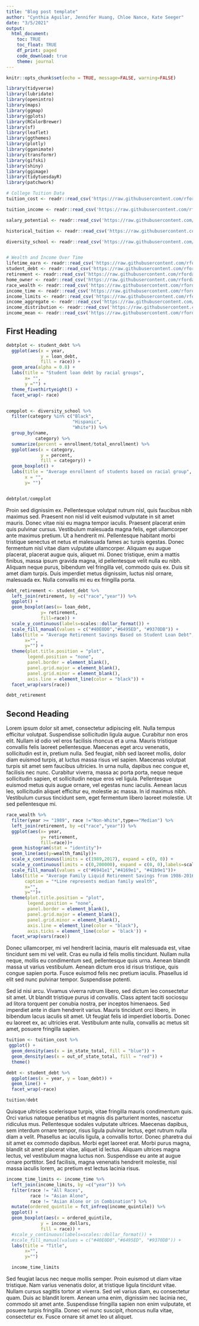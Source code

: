 ```yaml
---
title: "Blog post template"
author: "Cynthia Aguilar, Jennifer Huang, Chloe Nance, Kate Seeger"
date: "3/5/2021"
output: 
  html_document:
    toc: TRUE
    toc_float: TRUE
    df_print: paged
    code_download: true
    theme: journal
---
```


```r
knitr::opts_chunk$set(echo = TRUE, message=FALSE, warning=FALSE)
```

```r
library(tidyverse)    
library(lubridate)    
library(openintro)     
library(maps)          
library(ggmap)         
library(gplots)       
library(RColorBrewer)  
library(sf)            
library(leaflet)       
library(ggthemes)      
library(plotly)        
library(gganimate)    
library(transformr)    
library(gifski)        
library(shiny)         
library(ggimage)
library(tidytuesdayR)
library(patchwork)
```

```r
# College Tuition Data
tuition_cost <- readr::read_csv('https://raw.githubusercontent.com/rfordatascience/tidytuesday/master/data/2020/2020-03-10/tuition_cost.csv')

tuition_income <- readr::read_csv('https://raw.githubusercontent.com/rfordatascience/tidytuesday/master/data/2020/2020-03-10/tuition_income.csv') 

salary_potential <- readr::read_csv('https://raw.githubusercontent.com/rfordatascience/tidytuesday/master/data/2020/2020-03-10/salary_potential.csv')

historical_tuition <- readr::read_csv('https://raw.githubusercontent.com/rfordatascience/tidytuesday/master/data/2020/2020-03-10/historical_tuition.csv')

diversity_school <- readr::read_csv('https://raw.githubusercontent.com/rfordatascience/tidytuesday/master/data/2020/2020-03-10/diversity_school.csv')


# Wealth and Income Over Time
lifetime_earn <- readr::read_csv('https://raw.githubusercontent.com/rfordatascience/tidytuesday/master/data/2021/2021-02-09/lifetime_earn.csv')
student_debt <- readr::read_csv('https://raw.githubusercontent.com/rfordatascience/tidytuesday/master/data/2021/2021-02-09/student_debt.csv')
retirement <- readr::read_csv('https://raw.githubusercontent.com/rfordatascience/tidytuesday/master/data/2021/2021-02-09/retirement.csv')
home_owner <- readr::read_csv('https://raw.githubusercontent.com/rfordatascience/tidytuesday/master/data/2021/2021-02-09/home_owner.csv')
race_wealth <- readr::read_csv('https://raw.githubusercontent.com/rfordatascience/tidytuesday/master/data/2021/2021-02-09/race_wealth.csv')
income_time <- readr::read_csv('https://raw.githubusercontent.com/rfordatascience/tidytuesday/master/data/2021/2021-02-09/income_time.csv')
income_limits <- readr::read_csv('https://raw.githubusercontent.com/rfordatascience/tidytuesday/master/data/2021/2021-02-09/income_limits.csv')
income_aggregate <- readr::read_csv('https://raw.githubusercontent.com/rfordatascience/tidytuesday/master/data/2021/2021-02-09/income_aggregate.csv')
income_distribution <- readr::read_csv('https://raw.githubusercontent.com/rfordatascience/tidytuesday/master/data/2021/2021-02-09/income_distribution.csv')
income_mean <- readr::read_csv('https://raw.githubusercontent.com/rfordatascience/tidytuesday/master/data/2021/2021-02-09/income_mean.csv')
```


## First Heading

```r
debtplot <- student_debt %>%
  ggplot(aes(x = year,
             y = loan_debt, 
             fill = race)) + 
  geom_area(alpha = 0.8) +
  labs(title = "Student loan debt by racial groups",
       x= "",
       y ="") + 
  theme_fivethirtyeight() +
  facet_wrap(~ race)


compplot <- diversity_school %>%
  filter(category %in% c("Black", 
                         "Hispanic", 
                         "White")) %>%
  group_by(name,
           category) %>%
  summarize(percent = enrollment/total_enrollment) %>%
  ggplot(aes(x = category,
             y = percent, 
             fill = category)) + 
  geom_boxplot() + 
  labs(title = "Average enrollment of students based on racial group", 
       x = "",
       y= "")


debtplot/compplot
```

Proin sed dignissim ex. Pellentesque volutpat rutrum nisl, quis faucibus nibh maximus sed. Praesent non nisl id velit euismod vulputate in sit amet mauris. Donec vitae nisi eu magna tempor iaculis. Praesent placerat enim quis pulvinar cursus. Vestibulum malesuada magna felis, eget ullamcorper ante maximus pretium. Ut a hendrerit mi. Pellentesque habitant morbi tristique senectus et netus et malesuada fames ac turpis egestas. Donec fermentum nisl vitae diam vulputate ullamcorper. Aliquam eu augue placerat, placerat augue quis, aliquet mi. Donec tristique, enim a mattis finibus, massa ipsum gravida magna, id pellentesque velit nulla eu nibh. Aliquam neque purus, bibendum vel fringilla vel, commodo quis ex. Duis sit amet diam turpis. Duis imperdiet metus dignissim, luctus nisl ornare, malesuada ex. Nulla convallis mi eu ex fringilla porta. 

```r
debt_retirement <- student_debt %>%  
  left_join(retirement, by =c("race","year")) %>% 
  ggplot() +
  geom_boxplot(aes(x= loan_debt,
             y= retirement,
             fill=race)) +
  scale_y_continuous(labels=scales::dollar_format()) +
  scale_fill_manual(values = c("#40E0D0","#6495ED", "#9370DB")) +
  labs(title = "Average Retirement Savings Based on Student Loan Debt",
       x="",
       y="") +
  theme(plot.title.position = "plot",
        legend.position = "none",
        panel.border = element_blank(),
        panel.grid.major = element_blank(),
        panel.grid.minor = element_blank(),
        axis.line = element_line(color = "black")) +
  facet_wrap(vars(race))

debt_retirement
```

## Second Heading

Lorem ipsum dolor sit amet, consectetur adipiscing elit. Nulla tempus efficitur volutpat. Suspendisse sollicitudin ligula augue. Curabitur non eros elit. Nullam id odio vel eros facilisis rhoncus et a urna. Mauris tristique convallis felis laoreet pellentesque. Maecenas eget arcu venenatis, sollicitudin est in, pretium nulla. Sed feugiat, nibh sed laoreet mollis, dolor diam euismod turpis, at luctus massa risus vel sapien. Maecenas volutpat turpis sit amet sem faucibus ultricies. In urna nulla, dapibus nec congue et, facilisis nec nunc. Curabitur viverra, massa ac porta porta, neque neque sollicitudin sapien, et sollicitudin neque eros vel ligula. Pellentesque euismod metus quis augue ornare, vel egestas nunc iaculis. Aenean lacus leo, sollicitudin aliquet efficitur eu, molestie ac massa. In id maximus nibh. Vestibulum cursus tincidunt sem, eget fermentum libero laoreet molestie. Ut sed pellentesque mi. 

```r
race_wealth %>%   
  filter(year >= "1989", race !="Non-White",type=="Median") %>% 
  left_join(retirement, by =c("race","year")) %>% 
  ggplot(aes(x= year,
             y= retirement,
             fill=race))+
  geom_histogram(stat = "identity")+
  geom_line(aes(y=wealth_family))+
  scale_x_continuous(limits = c(1989,2017), expand = c(0, 0)) +
  scale_y_continuous(limits = c(0,200000), expand = c(0, 0),labels=scales::dollar_format())+
  scale_fill_manual(values = c("#6941e1","#4169e1", "#41b9e1"))+
  labs(title = "Average Family Liquid Retirement Savings from 1986-2016",
       caption = "*Line represents median family wealth",
       x="",
       y="")+
  theme(plot.title.position = "plot",
        legend.position = "none",
        panel.border = element_blank(),
        panel.grid.major = element_blank(),
        panel.grid.minor = element_blank(),
        axis.line = element_line(color = "black"),
        axis.ticks = element_line(color = 'black')) +
  facet_wrap(vars(race))
```

Donec ullamcorper, mi vel hendrerit lacinia, mauris elit malesuada est, vitae tincidunt sem mi vel velit. Cras eu nulla id felis mollis tincidunt. Nullam nulla neque, mollis eu condimentum sed, pellentesque quis urna. Aenean blandit massa ut varius vestibulum. Aenean dictum eros id risus tristique, quis congue sapien porta. Fusce euismod felis nec pretium iaculis. Phasellus id elit sed nunc pulvinar tempor. Suspendisse potenti.

Sed id nisi arcu. Vivamus viverra rutrum libero, sed dictum leo consectetur sit amet. Ut blandit tristique purus id convallis. Class aptent taciti sociosqu ad litora torquent per conubia nostra, per inceptos himenaeos. Sed imperdiet ante in diam hendrerit varius. Mauris tincidunt orci libero, in bibendum lacus iaculis sit amet. Ut feugiat felis id imperdiet lobortis. Donec eu laoreet ex, ac ultricies erat. Vestibulum ante nulla, convallis ac metus sit amet, posuere fringilla sapien. 

```r
tuition <- tuition_cost %>% 
 ggplot() +
  geom_density(aes(x = in_state_total, fill = "blue")) +
  geom_density(aes(x = out_of_state_total, fill = "red")) +
  theme()

debt <- student_debt %>% 
  ggplot(aes(x = year, y = loan_debt)) +
  geom_line() +
  facet_wrap(~race)

tuition/debt
```
Quisque ultricies scelerisque turpis, vitae fringilla mauris condimentum quis. Orci varius natoque penatibus et magnis dis parturient montes, nascetur ridiculus mus. Pellentesque sodales vulputate ultrices. Maecenas dapibus, sem interdum ornare tempor, risus ligula pulvinar lectus, eget rutrum nulla diam a velit. Phasellus ac iaculis ligula, a convallis tortor. Donec pharetra dui sit amet ex commodo dapibus. Morbi eget laoreet erat. Morbi purus magna, blandit sit amet placerat vitae, aliquet id lectus. Aliquam ultrices magna lectus, vel vestibulum magna luctus non. Suspendisse eu ante at augue ornare porttitor. Sed facilisis, magna venenatis hendrerit molestie, nisl massa iaculis lorem, ac pretium est lectus lacinia risus.


```r
income_time_limits <- income_time %>%  
  left_join(income_limits, by =c("year")) %>% 
  filter(race != "All Races",
         race != "Asian Alone",
         race != "Asian Alone or in Combination") %>% 
  mutate(ordered_quintile = fct_infreq(income_quintile)) %>% 
  ggplot() +
  geom_boxplot(aes(x = ordered_quintile,
             y = income_dollars,
             fill = race)) +
  #scale_y_continuous(labels=scales::dollar_format()) +
  #scale_fill_manual(values = c("#40E0D0","#6495ED", "#9370DB")) +
  labs(title = "Title",
       x="",
       y="") 

  income_time_limits
```

Sed feugiat lacus nec neque mollis semper. Proin euismod ut diam vitae tristique. Nam varius venenatis dolor, at tristique ligula tincidunt vitae. Nullam cursus sagittis tortor at viverra. Sed vel varius diam, eu consectetur quam. Duis ac blandit lorem. Aenean urna enim, dignissim nec lacinia nec, commodo sit amet ante. Suspendisse fringilla sapien non enim vulputate, et posuere turpis fringilla. Donec vel nunc suscipit, rhoncus nulla vitae, consectetur ex. Fusce ornare sit amet leo ut aliquet. 
